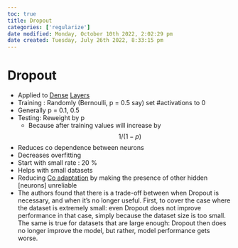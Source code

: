 ```yaml
---
toc: true
title: Dropout
categories: ['regularize']
date modified: Monday, October 10th 2022, 2:02:29 pm
date created: Tuesday, July 26th 2022, 8:33:15 pm
---
```


# Dropout
- Applied to [Dense](Dense.qmd) [Layers](Layers.qmd)
- Training : Randomly (Bernoulli, p = 0.5 say) set #activations to 0
- Generally p = 0.1, 0.5
- Testing: Reweight by p
	- Because after training values will increase by $$1/(1-p)$$
- Reduces co dependence between neurons
- Decreases overfitting
- Start with small rate : 20 %
- Helps with small datasets
- Reducing [Co adaptation](Co%20adaptation.qmd) by making the presence of other hidden [neurons] unreliable
- The authors found that there is a trade-off between when Dropout is necessary, and when it's no longer useful. First, to cover the case where the dataset is extremely small: even Dropout does not improve performance in that case, simply because the dataset size is too small. The same is true for datasets that are large enough: Dropout then does no longer improve the model, but rather, model performance gets worse.



